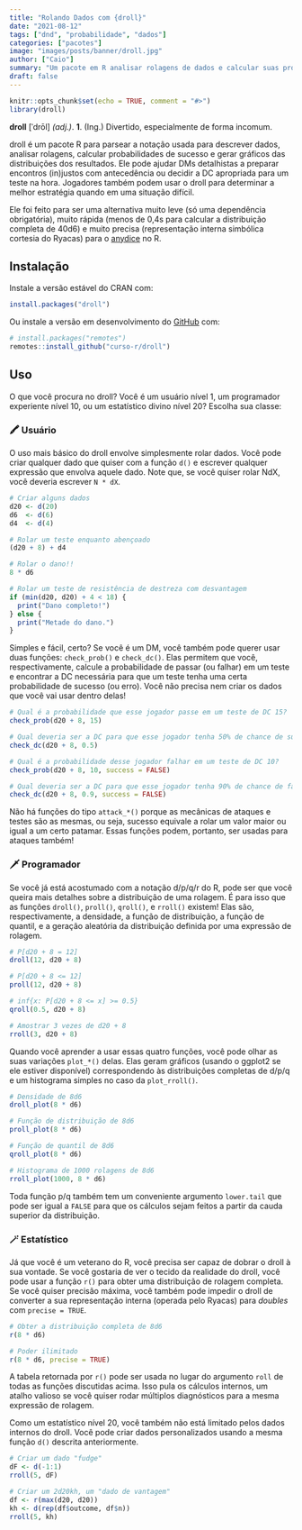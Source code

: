 ```yaml
---
title: "Rolando Dados com {droll}"
date: "2021-08-12"
tags: ["dnd", "probabilidade", "dados"]
categories: ["pacotes"]
image: "images/posts/banner/droll.jpg"
author: ["Caio"]
summary: "Um pacote em R analisar rolagens de dados e calcular suas probabilidades"
draft: false
---
```


```r
knitr::opts_chunk$set(echo = TRUE, comment = "#>")
library(droll)
```

**droll** [ˈdrōl] _(adj.)_. **1**. (Ing.) Divertido, especialmente de forma
incomum.

droll é um pacote R para parsear a notação usada para descrever dados, analisar
rolagens, calcular probabilidades de sucesso e gerar gráficos das distribuições
dos resultados. Ele pode ajudar DMs detalhistas a preparar encontros (in)justos
com antecedência ou decidir a DC apropriada para um teste na hora. Jogadores
também podem usar o droll para determinar a melhor estratégia quando em uma
situação difícil.

Ele foi feito para ser uma alternativa muito leve (só uma dependência
obrigatória), muito rápida (menos de 0,4s para calcular a distribuição completa
de 40d6) e muito precisa (representação interna simbólica cortesia do Ryacas)
para o [anydice](https://anydice.com/) no R.

## Instalação

Instale a versão estável do CRAN com:

``` r
install.packages("droll")
```

Ou instale a versão em desenvolvimento do
[GitHub](https://github.com/curso-r/droll) com:

``` r
# install.packages("remotes")
remotes::install_github("curso-r/droll")
```

## Uso

O que você procura no droll? Você é um usuário nível 1, um programador
experiente nível 10, ou um estatístico divino nível 20? Escolha sua classe:

### 🖍️ Usuário

O uso mais básico do droll envolve simplesmente rolar dados. Você pode criar
qualquer dado que quiser com a função `d()` e escrever qualquer expressão que
envolva aquele dado. Note que, se você quiser rolar NdX, você deveria escrever
`N * dX`.

```r
# Criar alguns dados
d20 <- d(20)
d6  <- d(6)
d4  <- d(4)

# Rolar um teste enquanto abençoado
(d20 + 8) + d4

# Rolar o dano!!
8 * d6

# Rolar um teste de resistência de destreza com desvantagem
if (min(d20, d20) + 4 < 18) {
  print("Dano completo!")
} else {
  print("Metade do dano.")
}
```

Simples e fácil, certo? Se você é um DM, você também pode querer usar duas
funções: `check_prob()` e `check_dc()`. Elas permitem que você,
respectivamente, calcule a probabilidade de passar (ou falhar) em um teste e
encontrar a DC necessária para que um teste tenha uma certa probabilidade de
sucesso (ou erro). Você não precisa nem criar os dados que você vai usar dentro
delas!

```r
# Qual é a probabilidade que esse jogador passe em um teste de DC 15?
check_prob(d20 + 8, 15)

# Qual deveria ser a DC para que esse jogador tenha 50% de chance de sucesso?
check_dc(d20 + 8, 0.5)

# Qual é a probabilidade desse jogador falhar em um teste de DC 10?
check_prob(d20 + 8, 10, success = FALSE)

# Qual deveria ser a DC para que esse jogador tenha 90% de chance de falha?
check_dc(d20 + 8, 0.9, success = FALSE)
```

Não há funções do tipo `attack_*()` porque as mecânicas de ataques e testes são
as mesmas, ou seja, sucesso equivale a rolar um valor maior ou igual a um certo
patamar. Essas funções podem, portanto, ser usadas para ataques também!

### 🗡️ Programador

Se você já está acostumado com a notação d/p/q/r do R, pode ser que você queira
mais detalhes sobre a distribuição de uma rolagem. É para isso que as funções
`droll()`, `proll()`, `qroll()`, e `rroll()` existem! Elas são, respectivamente,
a densidade, a função de distribuição, a função de quantil, e a geração
aleatória da distribuição definida por uma expressão de rolagem.

```r
# P[d20 + 8 = 12]
droll(12, d20 + 8)

# P[d20 + 8 <= 12]
proll(12, d20 + 8)

# inf{x: P[d20 + 8 <= x] >= 0.5}
qroll(0.5, d20 + 8)

# Amostrar 3 vezes de d20 + 8 
rroll(3, d20 + 8)
```

Quando você aprender a usar essas quatro funções, você pode olhar as suas
variações `plot_*()` delas. Elas geram gráficos (usando o ggplot2 se ele estiver
disponível) correspondendo às distribuições completas de d/p/q e um histograma
simples no caso da `plot_rroll()`.

```r
# Densidade de 8d6
droll_plot(8 * d6)

# Função de distribuição de 8d6
proll_plot(8 * d6)

# Função de quantil de 8d6
qroll_plot(8 * d6)

# Histograma de 1000 rolagens de 8d6
rroll_plot(1000, 8 * d6)
```

Toda função p/q também tem um conveniente argumento `lower.tail` que pode ser
igual a `FALSE` para que os cálculos sejam feitos a partir da cauda superior
da distribuição.

### 🪄 Estatístico

Já que você é um veterano do R, você precisa ser capaz de dobrar o droll à sua
vontade. Se você gostaria de ver o tecido da realidade do droll, você pode usar
a função `r()` para obter uma distribuição de rolagem completa. Se você quiser
precisão máxima, você também pode impedir o droll de converter a sua
representação interna (operada pelo Ryacas) para _doubles_ com `precise = TRUE`.

```r
# Obter a distribuição completa de 8d6
r(8 * d6)

# Poder ilimitado
r(8 * d6, precise = TRUE)
```

A tabela retornada por `r()` pode ser usada no lugar do argumento `roll` de
todas as funções discutidas acima. Isso pula os cálculos internos, um atalho
valioso se você quiser rodar múltiplos diagnósticos para a mesma expressão de
rolagem.

Como um estatístico nível 20, você também não está limitado pelos dados internos
do droll. Você pode criar dados personalizados usando a mesma função `d()`
descrita anteriormente.

```r
# Criar um dado "fudge"
dF <- d(-1:1)
rroll(5, dF)

# Criar um 2d20kh, um "dado de vantagem"
df <- r(max(d20, d20))
kh <- d(rep(df$outcome, df$n))
rroll(5, kh)
```
